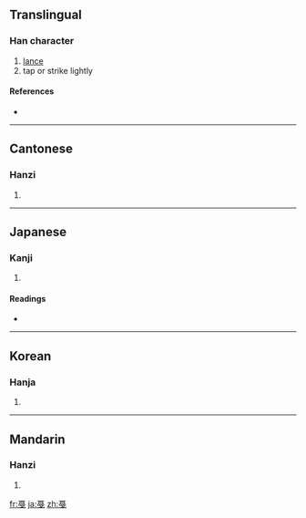 {{also|戛}}
==Translingual==

===Han character===
{{Han char|rn=62|rad=戈|as=08|sn=12|four=|canj=一月戈 (MBI)}}

# [[lance]]
# tap or strike lightly

====References====
* {{Han ref|kx=0413.080|dkj=11605|dj=0755.350|hdz=21407.080|uh=621E|ud=25118}}

----

==Cantonese==

===Hanzi===
{{yue-hanzi|jyut=|y=aat1}}

# {{defn|Cantonese}}

----

==Japanese==

===Kanji===
{{ja-kanji|grade=|rs=戈08}}

# {{defn|Japanese}}

====Readings====
* {{ja-readings|on=[[かつ]] (katsu)|kun=[[ほこ]] (hoko)}}

----

==Korean==

===Hanja===
{{ko-hanja|hangeul=알|eumhun=|rv=al|mr=al|y=al}}

# {{defn|Korean}}

----

==Mandarin==

===Hanzi===
{{cmn-hanzi|pin=[[jiá]] ([[jia2]]), [[qiāng]] ([[qiang1]]), [[qiàng]] ([[qiang4]])|wg=chia<sup>2</sup>, ch'iang<sup>1</sup>, ch'iang<sup>4</sup>}}

# {{defn|Mandarin}}

[[fr:戞]]
[[ja:戞]]
[[zh:戞]]